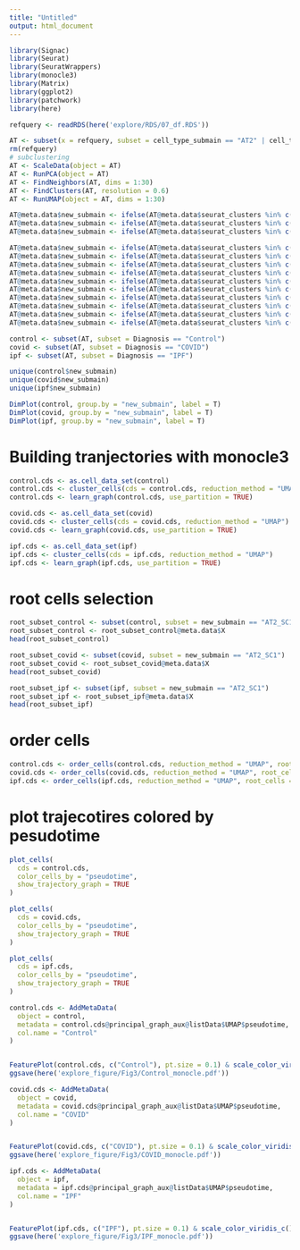 ```yaml
---
title: "Untitled"
output: html_document
---
```


```r
library(Signac)
library(Seurat)
library(SeuratWrappers)
library(monocle3)
library(Matrix)
library(ggplot2)
library(patchwork)
library(here)
```

```r
refquery <- readRDS(here('explore/RDS/07_df.RDS'))

AT <- subset(x = refquery, subset = cell_type_submain == "AT2" | cell_type_submain == "AT1")
rm(refquery)
# subclustering
AT <- ScaleData(object = AT)
AT <- RunPCA(object = AT)
AT <- FindNeighbors(AT, dims = 1:30)
AT <- FindClusters(AT, resolution = 0.6)
AT <- RunUMAP(object = AT, dims = 1:30)

AT@meta.data$new_submain <- ifelse(AT@meta.data$seurat_clusters %in% c(6), "AT1_SC1", "NA")
AT@meta.data$new_submain <- ifelse(AT@meta.data$seurat_clusters %in% c(7), "AT1_SC2", AT@meta.data$new_submain)
AT@meta.data$new_submain <- ifelse(AT@meta.data$seurat_clusters %in% c(9), "AT1_SC3", AT@meta.data$new_submain)

AT@meta.data$new_submain <- ifelse(AT@meta.data$seurat_clusters %in% c(10), "AT2_SC1", AT@meta.data$new_submain)
AT@meta.data$new_submain <- ifelse(AT@meta.data$seurat_clusters %in% c(8), "AT2_SC2", AT@meta.data$new_submain)
AT@meta.data$new_submain <- ifelse(AT@meta.data$seurat_clusters %in% c(5), "AT2_SC3", AT@meta.data$new_submain)
AT@meta.data$new_submain <- ifelse(AT@meta.data$seurat_clusters %in% c(1), "AT2_SC4", AT@meta.data$new_submain)
AT@meta.data$new_submain <- ifelse(AT@meta.data$seurat_clusters %in% c(2), "AT2_SC5", AT@meta.data$new_submain)
AT@meta.data$new_submain <- ifelse(AT@meta.data$seurat_clusters %in% c(4), "AT2_SC6", AT@meta.data$new_submain)
AT@meta.data$new_submain <- ifelse(AT@meta.data$seurat_clusters %in% c(3), "AT2_SC7", AT@meta.data$new_submain)
AT@meta.data$new_submain <- ifelse(AT@meta.data$seurat_clusters %in% c(0), "AT2_SC8", AT@meta.data$new_submain)
AT@meta.data$new_submain <- ifelse(AT@meta.data$seurat_clusters %in% c(11), "AT2_SC9", AT@meta.data$new_submain)
AT@meta.data$new_submain <- ifelse(AT@meta.data$seurat_clusters %in% c(12), "AT2_SC10", AT@meta.data$new_submain)

```

```r
control <- subset(AT, subset = Diagnosis == "Control")
covid <- subset(AT, subset = Diagnosis == "COVID")
ipf <- subset(AT, subset = Diagnosis == "IPF")
```

```r
unique(control$new_submain)
unique(covid$new_submain)
unique(ipf$new_submain)

DimPlot(control, group.by = "new_submain", label = T)
DimPlot(covid, group.by = "new_submain", label = T)
DimPlot(ipf, group.by = "new_submain", label = T)

```

# Building tranjectories with monocle3 
```r
control.cds <- as.cell_data_set(control)
control.cds <- cluster_cells(cds = control.cds, reduction_method = "UMAP")
control.cds <- learn_graph(control.cds, use_partition = TRUE)

covid.cds <- as.cell_data_set(covid)
covid.cds <- cluster_cells(cds = covid.cds, reduction_method = "UMAP")
covid.cds <- learn_graph(covid.cds, use_partition = TRUE)

ipf.cds <- as.cell_data_set(ipf)
ipf.cds <- cluster_cells(cds = ipf.cds, reduction_method = "UMAP")
ipf.cds <- learn_graph(ipf.cds, use_partition = TRUE)
```

# root cells selection
```r
root_subset_control <- subset(control, subset = new_submain == "AT2_SC1")
root_subset_control <- root_subset_control@meta.data$X
head(root_subset_control)

root_subset_covid <- subset(covid, subset = new_submain == "AT2_SC1")
root_subset_covid <- root_subset_covid@meta.data$X
head(root_subset_covid)

root_subset_ipf <- subset(ipf, subset = new_submain == "AT2_SC1")
root_subset_ipf <- root_subset_ipf@meta.data$X
head(root_subset_ipf)
```
# order cells 
```r
control.cds <- order_cells(control.cds, reduction_method = "UMAP", root_cells = root_subset_control)
covid.cds <- order_cells(covid.cds, reduction_method = "UMAP", root_cells = root_subset_covid)
ipf.cds <- order_cells(ipf.cds, reduction_method = "UMAP", root_cells = root_subset_ipf)
```

# plot trajecotires colored by pesudotime 
```r
plot_cells(
  cds = control.cds, 
  color_cells_by = "pseudotime",
  show_trajectory_graph = TRUE
)

plot_cells(
  cds = covid.cds, 
  color_cells_by = "pseudotime",
  show_trajectory_graph = TRUE
)

plot_cells(
  cds = ipf.cds, 
  color_cells_by = "pseudotime",
  show_trajectory_graph = TRUE
)
```

```r
control.cds <- AddMetaData(
  object = control,
  metadata = control.cds@principal_graph_aux@listData$UMAP$pseudotime,
  col.name = "Control"
)


FeaturePlot(control.cds, c("Control"), pt.size = 0.1) & scale_color_viridis_c()
ggsave(here('explore_figure/Fig3/Control_monocle.pdf'))
```

```r
covid.cds <- AddMetaData(
  object = covid,
  metadata = covid.cds@principal_graph_aux@listData$UMAP$pseudotime,
  col.name = "COVID"
)


FeaturePlot(covid.cds, c("COVID"), pt.size = 0.1) & scale_color_viridis_c()
ggsave(here('explore_figure/Fig3/COVID_monocle.pdf'))
```

```r
ipf.cds <- AddMetaData(
  object = ipf,
  metadata = ipf.cds@principal_graph_aux@listData$UMAP$pseudotime,
  col.name = "IPF"
)


FeaturePlot(ipf.cds, c("IPF"), pt.size = 0.1) & scale_color_viridis_c()
ggsave(here('explore_figure/Fig3/IPF_monocle.pdf'))
```


